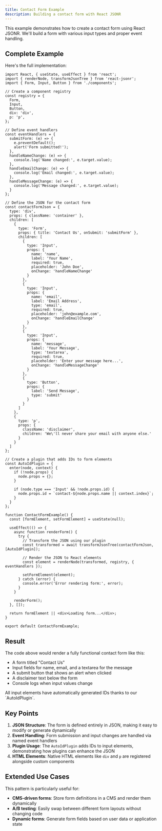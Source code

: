 ```yaml
---
title: Contact Form Example
description: Building a contact form with React JSONR
---
```



This example demonstrates how to create a contact form using React JSONR. We'll build a form with various input types and proper event handling.

## Complete Example

Here's the full implementation:

```tsx
import React, { useState, useEffect } from 'react';
import { renderNode, transformJsonTree } from 'react-jsonr';
import { Form, Input, Button } from './components';

// Create a component registry
const registry = {
  Form,
  Input,
  Button,
  div: 'div',
  p: 'p',
};

// Define event handlers
const eventHandlers = {
  submitForm: (e) => {
    e.preventDefault();
    alert('Form submitted!');
  },
  handleNameChange: (e) => {
    console.log('Name changed:', e.target.value);
  },
  handleEmailChange: (e) => {
    console.log('Email changed:', e.target.value);
  },
  handleMessageChange: (e) => {
    console.log('Message changed:', e.target.value);
  }
};

// Define the JSON for the contact form
const contactFormJson = {
  type: 'div',
  props: { className: 'container' },
  children: [
    {
      type: 'Form',
      props: { title: 'Contact Us', onSubmit: 'submitForm' },
      children: [
        { 
          type: 'Input', 
          props: { 
            name: 'name', 
            label: 'Your Name', 
            required: true,
            placeholder: 'John Doe',
            onChange: 'handleNameChange'
          } 
        },
        { 
          type: 'Input', 
          props: { 
            name: 'email', 
            label: 'Email Address', 
            type: 'email', 
            required: true,
            placeholder: 'john@example.com',
            onChange: 'handleEmailChange'
          } 
        },
        { 
          type: 'Input', 
          props: { 
            name: 'message', 
            label: 'Your Message', 
            type: 'textarea',
            required: true,
            placeholder: 'Enter your message here...',
            onChange: 'handleMessageChange'
          } 
        },
        { 
          type: 'Button', 
          props: { 
            label: 'Send Message', 
            type: 'submit'
          } 
        }
      ]
    },
    {
      type: 'p',
      props: { 
        className: 'disclaimer',
        children: 'We\'ll never share your email with anyone else.'
      }
    }
  ]
};

// Create a plugin that adds IDs to form elements
const AutoIdPlugin = {
  enter(node, context) {
    if (!node.props) {
      node.props = {};
    }
    
    if (node.type === 'Input' && !node.props.id) {
      node.props.id = `contact-${node.props.name || context.index}`;
    }
  }
};

function ContactFormExample() {
  const [formElement, setFormElement] = useState(null);

  useEffect(() => {
    async function renderForm() {
      try {
        // Transform the JSON using our plugin
        const transformed = await transformJsonTree(contactFormJson, [AutoIdPlugin]);
        
        // Render the JSON to React elements
        const element = renderNode(transformed, registry, { eventHandlers });
        
        setFormElement(element);
      } catch (error) {
        console.error('Error rendering form:', error);
      }
    }
    
    renderForm();
  }, []);

  return formElement || <div>Loading form...</div>;
}

export default ContactFormExample;
```

## Result

The code above would render a fully functional contact form like this:

- A form titled "Contact Us"
- Input fields for name, email, and a textarea for the message
- A submit button that shows an alert when clicked
- A disclaimer text below the form
- Console logs when input values change

<Callout type="info">
  All input elements have automatically generated IDs thanks to our `AutoIdPlugin`.
</Callout>

## Key Points

1. **JSON Structure**: The form is defined entirely in JSON, making it easy to modify or generate dynamically
2. **Event Handling**: Form submission and input changes are handled via named event handlers
3. **Plugin Usage**: The `AutoIdPlugin` adds IDs to input elements, demonstrating how plugins can enhance the JSON
4. **HTML Elements**: Native HTML elements like `div` and `p` are registered alongside custom components

## Extended Use Cases

This pattern is particularly useful for:

- **CMS-driven forms**: Store form definitions in a CMS and render them dynamically
- **A/B testing**: Easily swap between different form layouts without changing code
- **Dynamic forms**: Generate form fields based on user data or application state 